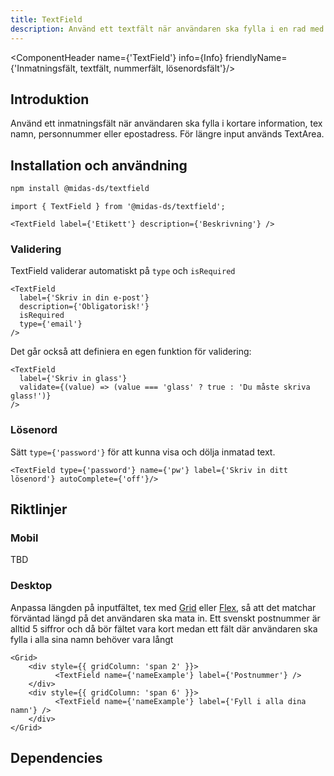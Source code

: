 ```yaml
---
title: TextField
description: Använd ett textfält när användaren ska fylla i en rad med text.
---
```



<ComponentHeader name={'TextField'} info={Info} friendlyName={'Inmatningsfält, textfält, nummerfält, lösenordsfält'}/>


## Introduktion

Använd ett inmatningsfält när användaren ska fylla i kortare information, tex namn, personnummer eller epostadress. För längre input används TextArea.

## Installation och användning

```bash npm2yarn
npm install @midas-ds/textfield
```

```tsx
import { TextField } from '@midas-ds/textfield';
```

```tsx live
<TextField label={'Etikett'} description={'Beskrivning'} />
```

### Validering

TextField validerar automatiskt på `type` och `isRequired`

```tsx live wrap=true
<TextField
  label={'Skriv in din e-post'}
  description={'Obligatorisk!'}
  isRequired
  type={'email'}
/>
```

Det går också att definiera en egen funktion för validering:

```tsx live
<TextField
  label={'Skriv in glass'}
  validate={(value) => (value === 'glass' ? true : 'Du måste skriva glass!')}
/>
```

### Lösenord

Sätt `type={'password'}` för att kunna visa och dölja inmatad text.

```tsx live
<TextField type={'password'} name={'pw'} label={'Skriv in ditt lösenord'} autoComplete={'off'}/>
```

## Riktlinjer

### Mobil
TBD

### Desktop
Anpassa längden på inputfältet, tex med [Grid](./grid.mdx) eller [Flex](./flex), så att det matchar förväntad längd på det användaren ska mata in. Ett svenskt postnummer är alltid 5 siffror och då bör fältet vara kort medan ett fält där användaren ska fylla i alla sina namn behöver vara långt

```tsx live
<Grid>
    <div style={{ gridColumn: 'span 2' }}>
          <TextField name={'nameExample'} label={'Postnummer'} /> 
    </div>
    <div style={{ gridColumn: 'span 6' }}>
          <TextField name={'nameExample'} label={'Fyll i alla dina namn'} /> 
    </div>
</Grid>
```

## Dependencies

<ComponentFooter info={Info}/>